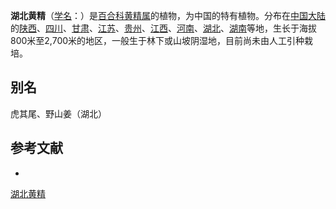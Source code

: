 {{Speciesbox
| name = 湖北黄精
| status = 
| status_system = 
| image =
| genus = Polygonatum
| species = zanlanscianense
| authority = Pamp.
}}

'''湖北黄精'''（[[学名|学名]]：{{lang|la|''Polygonatum zanlanscianense''}}）是[[百合科|百合科]][[黄精属|黄精属]]的植物，为中国的特有植物。分布在[[中国大陆|中国大陆]]的[[陕西|陕西]]、[[四川|四川]]、[[甘肃|甘肃]]、[[江苏|江苏]]、[[贵州|贵州]]、[[江西|江西]]、[[河南|河南]]、[[湖北|湖北]]、[[湖南|湖南]]等地，生长于海拔800米至2,700米的地区，一般生于林下或山坡阴湿地，目前尚未由人工引种栽培。

== 别名 ==
虎其尾、野山姜（湖北）

== 参考文献 ==
<div class="references-small">
* {{cite web| url =http://www.bioinfo.cn/db05/KmzwSpecies.php?action=view&id=5594| title =湖北黄精| work =《中国高等植物数据库全库》| publisher =中国科学院微生物研究所| author =昆明植物研究所| accessdate =2009-02-24| deadurl =yes| archiveurl =https://web.archive.org/web/20160305010707/http://www.bioinfo.cn/db05/KmzwSpecies.php?action=view&id=5594| archivedate =2016-03-05}}
</div>
{{Taxonbar|from=Q15227039}}

[[Category:黄精属|湖北黄精]]


{{植物小作品}}